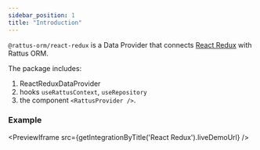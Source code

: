 ```yaml
---
sidebar_position: 1
title: "Introduction"
---
```


`@rattus-orm/react-redux` is a Data Provider that connects [React Redux](https://redux.js.org/) with Rattus ORM.

The package includes:
1. ReactReduxDataProvider
2. hooks `useRattusContext`, `useRepository`
3. the component `<RattusProvider />`.

### Example
<PreviewIframe src={getIntegrationByTitle('React Redux').liveDemoUrl} />

